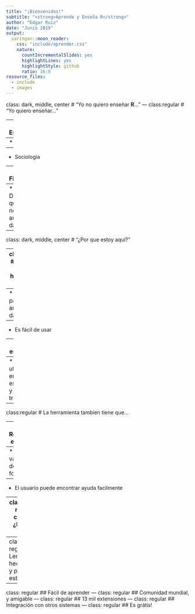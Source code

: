 ```yaml
---
title: "¡Bienvenidos!"
subtitle: "<strong>Aprende y Enseña R</strong>"
author: "Edgar Ruiz"
date: "Junio 2019"
output:
  xaringan::moon_reader:
    css: "include/aprender.css"
    nature:
      countIncrementalSlides: yes
      highlightLines: yes
      highlightStyle: github
      ratio: 16:9
resource_files:
  - include
  - images
---
```

class: dark, middle, center
# "Yo no quiero enseñar **R**..."
---
class:regular
# "Yo quiero enseñar..."

--
* Estadística

--
* Biología

--
* Sociología

--
* Finanzas

--
* Diciplina que necesita analizar datos

---
class: dark, middle, center
# "¿Por que estoy aquí?"

---
class:regular
# "Necesito una herramienta que..."

--
* Diseñada para el análisis de datos

--
* Es fácil de usar

--
* No es cara 

--
* Se utiliza en la escuela y el trabajo

---
class:regular
# La herramienta tambien tiene que...

--
* Reproducir el análisis 

--
* Proveer variedad de formatos 

--
* El usuario puede encontrar ayuda facilmente

---
class: dark, middle, center
# ¿Por que **R**?
---
class: regular
## Lenguaje hecho por, y para estadísticos
---
class: regular
## Fácil de aprender
---
class: regular
## Comunidad mundial, y amigable
---
class: regular
## 13 mil extensiones
---
class: regular
## Integración con otros sistemas
---
class: regular
## Es grátis!

